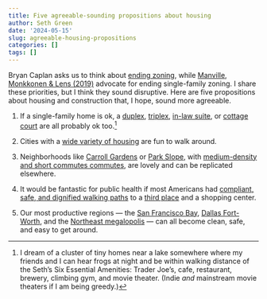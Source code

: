 ```yaml
---
title: Five agreeable-sounding propositions about housing
author: Seth Green
date: '2024-05-15'
slug: agreeable-housing-propositions
categories: []
tags: []
---
```


Bryan Caplan asks us to think about [ending zoning](https://reason.com/2024/05/07/rent-free-qa-bryan-caplan-on-build-baby-build/), while [Manville, Monkkonen & Lens (2019)](https://www.tandfonline.com/doi/full/10.1080/01944363.2019.1651216) advocate for ending single-family zoning. I share these priorities, but I think they sound disruptive. Here are five propositions about housing and construction that, I hope, sound more agreeable. 

1. If a single-family home is ok, a [duplex](https://missingmiddlehousing.com/types/duplex-side-by-side), [triplex](https://missingmiddlehousing.com/types/triplex), [in-law suite](https://www.strongtowns.org/journal/2024/3/15/an-adu-called-by-any-other-name), or [cottage court](https://missingmiddlehousing.com/types/cottage-court) are all probably ok too.^[I dream of a cluster of tiny homes near a lake somewhere where my friends and I can hear frogs at night and be within walking distance of the Seth's Six Essential Amenities: Trader Joe's, cafe, restaurant, brewery, climbing gym, and movie theater. (Indie _and_ mainstream movie theaters if I am being greedy.)]  

2. Cities with a [wide variety of housing](https://missingmiddlehousing.com/) are fun to walk around.

3) Neighborhoods like [Carroll Gardens](https://andreastrong.substack.com/p/so-long-williamsburg-carroll-gardens) or [Park Slope](https://www.planning.org/greatplaces/neighborhoods/2007/parkslope.htm), with [medium-density and short commutes  commutes](https://marginalrevolution.com/marginalrevolution/2023/12/mr-commentator-sure-on-yimby.html), are lovely and can be replicated elsewhere. 

4) It would be fantastic for public health if most Americans had [compliant, safe, and dignified walking paths](https://www.strongtowns.org/journal/2023/7/28/if-we-want-a-shift-to-walking-we-need-to-prioritize-dignity) to a [third place](https://www.strongtowns.org/journal/2023/10/31/no-purchase-necessary) and a shopping center.

5. Our most productive regions --- the [San Francisco Bay](https://www.jpmorganchase.com/institute/research/cities-local-communities/institute-san-francisco-economy), [Dallas Fort-Worth](https://www.nbcdfw.com/news/local/dallas-fort-worth-leads-all-metro-areas-in-population-growth/3489168/), and the [Northeast megalopolis](https://www.bloomberg.com/news/articles/2019-02-28/mapping-the-mega-regions-powering-the-world-s-economy#:~:text=Bos%2DWash%2C,Kingdom%E2%80%99s%20or%20Brazil%E2%80%99s.) --- can all become clean, safe, and easy to get around. 
